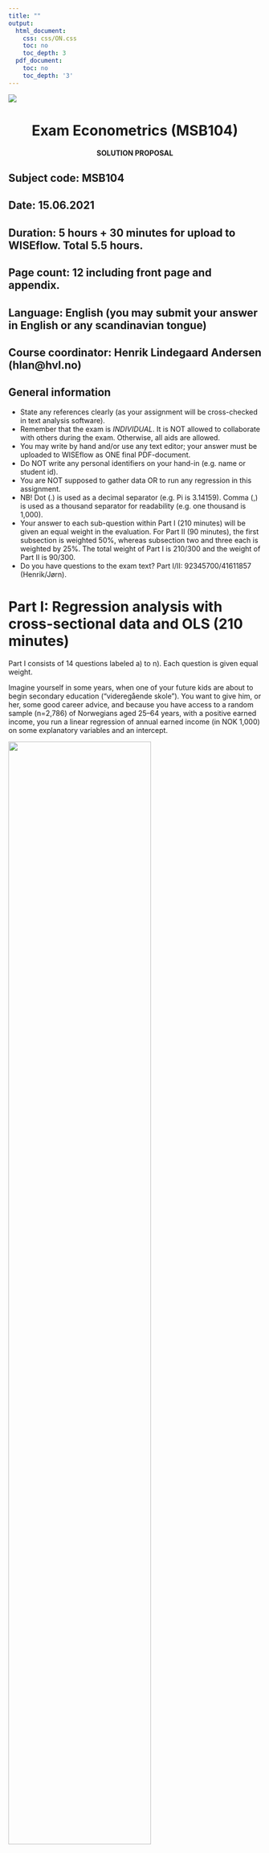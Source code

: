 ```yaml
---
title: ""
output:
  html_document:
    css: css/ON.css
    toc: no
    toc_depth: 3
  pdf_document:
    toc: no
    toc_depth: '3'
---
```


<script type="text/x-mathjax-config">
  MathJax.Hub.Config({
    TeX: { equationNumbers: { autoNumber: "AMS" } },
  });
</script>
<style>
.mjx-mrow a {
  color: black;
  pointer-events: none;
  cursor: default;
}
</style>

![](bilder/hvl_logo.png)


<h1><center>**Exam Econometrics (MSB104)**</center></h1>

<div class="solution">
<center>**SOLUTION PROPOSAL**</center>
</div>

<h2>**Subject code**: MSB104</h2> 

<h2>**Date**: 15.06.2021</h2> 

<h2>**Duration**: 5 hours + 30 minutes for upload to WISEflow. Total 5.5 hours.</h2> 

<h2>**Page count**: 12 including front page and appendix.  </h2> 

<h2>**Language**: English (you may submit your answer in English or any scandinavian tongue)</h2> 

<h2>**Course coordinator**: Henrik Lindegaard Andersen (hlan@hvl.no)</h2> 

## General information ##
- State any references clearly (as your assignment will be cross-checked in text analysis software). 
- Remember that the exam is *INDIVIDUAL*. It is NOT allowed to collaborate with others during the exam. Otherwise, all aids are allowed.
- You may write by hand and/or use any text editor; your answer must be uploaded to WISEflow as ONE final PDF-document.
- Do NOT write any personal identifiers on your hand-in (e.g. name or student id).
- You are NOT supposed to gather data OR to run any regression in this assignment.
- NB! Dot (.) is used as a decimal separator (e.g. Pi is 3.14159). Comma (,) is used as a thousand separator for readability (e.g. one thousand is 1,000).
- Your answer to each sub-question within Part I (210 minutes) will be given an equal weight in the evaluation. For Part II (90 minutes), the first subsection is weighted 50%, whereas subsection two and three each is weighted by 25%. The total weight of Part I is 210/300 and the weight of Part II is 90/300. 
- Do you have questions to the exam text? Part I/II: 92345700/41611857 (Henrik/Jørn). 
</h2>

\newpage

# Part I: Regression analysis with cross-sectional data and OLS (210 minutes)

Part I consists of 14 questions labeled a) to n). Each question is given equal weight.

Imagine yourself in some years, when one of your future kids are about to begin secondary education (“videregående skole”). You want to give him, or her, some good career advice, and because you have access to a random sample (n=2,786) of Norwegians aged 25–64 years, with a positive earned income, you run a linear regression of annual earned income (in NOK 1,000) on some explanatory variables and an intercept.

![](bilder/table1.png){width=75%}

The explanatory variables are: years of education after compulsory primary school (e.g. equal to 3 if a person only has ‘videregående skole’), a gender dummy, and age measured in years, as well as age squared. The results are summarized in Table 1.

Now, answer the following questions:

a)	Interpret the estimates: e.g. what are the consequences of a one unit change in years of education, man, and age? 

<div class="solution">
A one unit increase in the years of education is associated with a NOK 39,300 (1,000 x 39.30) increase in annual gross earned income. A man is expected to earn NOK 189.130 more than a woman. A person aged 26 earns NOK 17,644 more than a person aged 25. That is because we take the partial derivative of our equation with respect to age which is 33.4-0.303*2*x. Thus, 33.4-0.303*2*26 = 17.644, which multiplied by NOK 1,000 gives 17,644. The association is non-linear so that the earnings increase peaks at the age of 55 and becomes negative after that. Hence, a one-year increase from 63 is associated with an earnings decrease of about NOK 4,778.
</div>

b)	Briefly, comment on the statistical significance of the estimates.
<div class="solution">
We have a sufficiently large number of observations, so we can safely use the 1.96 critical value associated with a two-tailed test at the 5% level. The t-values indicates that all independent variables are statistically significant, meaning that we have evidence that the population parameters are different from zero.
</div>


c)	Explain what the R-squared and the F-statistic tells us. For the F-statistic, show how it is calculated. Note: You may want to know that the sum of squared residuals from the restricted model is 297,640,088.

<div class="solution">
In linear regression, the R^2 is defined as the explained variation divided by the total variation; that is interpreted as the fraction of the sample variation in y that is explained by x. Because we can never explain more than the total, the R2 will always be between 0 and 1. Because R2 never decreases when any variable is added to a regression (p. 81) makes it a poor tool for deciding whether one variable (or several) should be added to a model. R2 is a measure of goodness-of-fit for a model.
The null hypothesis behind the F-statistic is that none of our explanatory variables have any explanatory power for y; all the population parameters are equal to zero (p. 152). If that is true, then the conditional expectation of y is equal to the unconditional expectation. The F-statistic for testing this is [a] (R2/k) / ((1-R2)/(n-k-1), where n is the number of observations and k is the number of restrictions in the null; R2 is obtain from regressing y on x1, x2, …, xk. Thus, this test is valid only for testing joint exclusion of all independent variables. If we cannot reject the null, then there is no evidence that any of the independent variables help to explain y. The F-statistic can also be obtained using the residual standard error via the general formula [b]: ((SSRr-SSRur)/q) / (SSRur/(n-k-1)) where SSRur denotes the residual standard error from the unrestricted model (all the explanatory variables), and SSRr denotes the restricted model with just a constant; q is the number of exclusion restrictions in the null, and k is the degrees of freedom in the unrestricted model.
[a] (R2/k) / ((1-R2)/(n-k-1) = (0.2118/4) / ((1-0.2118)/(2786-4-1) = 186.82
[b] ((SSRr-SSRur)/q) / (SSRur/(n-k-1)) = ((297,640,088-234,603,166)/4) / (234,603,166 /(2786-4-1)) = 186.81
In this case, the F-statistic is so far out in the right tail that we should not need a p-value to realize that the null is rejected at any reasonable significance level. The variables have joint explanatory power.
</div>


d)	Explain why you would want to include age squared – and why is it OK to do so, when you are running a “linear” regression?
<div class="solution">
The association between age and earned income is non-linear (inversely U-shaped). As you grow older you obtain a higher earning. The earnings peak when a person is in his, or her, mid-fifties. When the individual gets older the earnings start to decrease. The specification of the model with age and ageSQ allows for this non-linear association. Since we are doing ‘linear regression’ it seems odd that this non-linearity is ok, but remember that ‘linear’ actually means linear in the parameters!
</div>

e)	Calculate [1] the expected annual earned income at the age of 35, if your kid is a boy, and obtains 4 years of education after primary school. If your kid is a girl, [2] how many years of education would she need, to obtain – roughly – the same expected earned income as the boy at the same age?
<div class="solution">
[1] 39.3*4 + 189.13*1 + 33.4*35 – 0.303*(35^2) – 509.89 = 634
[2] 39.3*9 + 189.13*0 + 33.4*35 – 0.303*(35^2) – 509.89 = 641
The boy could expect to earn about 634,000 with 4 years of education at the age of 35, while the girl would need to obtain 9 years of education to have the same expected earned income.
</div>

f)	Calculate a 90% confidence interval (CI) for the education estimate.
<div class="solution">
The formula for a confidence interval is betahat +/- c*se(betahat). In this case betahat is 39.30 and its standard error is 2.14. The critical value associated with a 90% CI is found using Table G2 as 1.645 when the DF approaches infinity. The lower bound is 35.78 and the upper bound is 42.82.
</div>

g)	You worry that there might be a bias in your estimate for the years of education. Imagine that people with higher ability also obtain more education, but ability is unobserved. Explain the direction of the bias in the education coefficient and state your assumptions.
<div class="solution">
Assuming that corr(education,ability) is positive and the true population parameter for the omitted ability is positive, there is a positive bias in the education-estimate in our wrongly specified model. In plain English: We are overestimating the effect of another year of education, because our econometric model does not include ability. See p. 90.
</div>

\newpage

h)	You have included age in your regression because you think is may be a good measure (a proxy-variable, that is) for labour market experience, which is not available in your data. It seems reasonable to assume that age and experience are highly correlated. Carefully explain what would happen to the coefficient and the standard error on age, if you were to include both age and experience - at the same time - in the regression.
<div class="solution">
This would be a case of multicollinearity. Multicollinearity occurs when you have a variable like age in your regression, and you add another variable like experience and the two are strongly correlated with each other. This will cause the variance/standard error of the estimate on the age-variable to increase, but fortunately nothing will happen in terms of bias. 
</div>


Now you run the same model, but you include some extra explanatory variables – all are binary indicator variables. The results are listed in Table 2.

![](bilder/table2.png){width=75%}

The added variables indicate whether an individual lives in Bærum/Asker or Stavanger/Sola municipalities, works part-time, is employed in the public sector, or has a top management job (e.g. CEOs or top officials) or a service occupation (e.g. bartenders, waiters, kitchen staff etc.).

i)	Write up the relevant equation and carefully explain why the residual standard error drops by approximately 29 million in Table 2 compared to Table 1.
<div class="solution">
The SSR is defined as the sum of the squared residuals. The residuals are obtained by taking the observed y-values and subtracting the predicted value for each observation in the sample – see formula 2.35, p. 65. The residuals capture the difference between the actual and the predicted values of the dependent variable. With a better model specification (i.e. capturing more of the variation), each residual will be smaller. Since we include more variables – and relevant variables – in Table 3 compared to the specification in Table 2, the individual residuals will be somewhat smaller in the latter specification. Therefore, the sum of squared residuals will also drop.
</div>

j)	Find the p-value for the Bærum/Asker-municipality estimate for a one-tailed test. Carefully explain what it means. You may either calculate the exact p-value using software or approximate it using the tables in the appendix of the book.
<div class="solution">
The observed t-value is 2.45. Using table G2, we see that the 1-tailed critical value associated with the 0.5% significance level is 2.576 whereas the value associated with the 1% level is 2.326, meaning that the p-value is between 0.01 and 0.005 in a 1-tailed test. The exact p-value can be obtained using R as “1-pt(2.45,2775)” which is equal to 0.0072. This means that we reject the null hypothesis that the population parameter for Bærum/Asker is less than or equal to 0 – we have evidence to support the claim that there indeed is a wage premium associated with living in these municipalities.
</div>

k)	You live in Haugesund, but after seeing these estimates, you consider moving to Stavanger in order to obtain a higher earned income. Statistically and econometrically speaking, this might not be a wise idea for two reasons. State these reasons.
<div class="solution">
Firstly (the less important reason): The Stavanger/Sola estimate is highly imprecisely estimated. The t-value is only 0.52, while the critical value is 1.96 at the 5% level in a two-tail test. Thus, we cannot reject the null hypothesis, that the population parameter is equal to zero. In real life there may very well be no earned income premium of living in the Stavanger/Sola-municipality. [In fact, this is wrong – it is just because the sample is too small – these municipalities are in the top 5 in the Norwegian earned income distribution.]
Second (the most important reason): This is an association not a causation – there is most likely omitted variable bias. People living in the Stavanger area are probably more likely to work on the continental shelf where wages a much higher due to various reasons (e.g. skills, risk, hours, demand/supply etc.).
</div>

l)	The point estimate for service-jobs is –44. Explain how this is to be interpreted, i.e. what is the group of reference?
<div class="solution">
Since there are two dummies capturing just two different occupational categories – of which there are many more – the association of –44 means the average earned income is 44,000 lower for people working in service occupations relative everyone else, excluding people who have management as their occupation. Indeed, people working with management and service make up only 31% of the sample.
</div>

You suspect that the variance of the unobserved determinants of earned income increases with the level of education. To test this, you calculate the squared residuals using the estimates in Table 2. You then regress these squared residuals on all the explanatory variables listed in Table 2. This auxiliary regression produces an F-statistic of 8.48 with 10 and 2,775 degrees of freedom.

m)	Briefly, explain what this test tells you (i.e. what’s the null hypothesis, the approximate p-value, and what is the conclusion). Also explain what the underlying problem is, and what may be done.

<div class="solution">
This is problem of heteroskedasticity, which happens when Var( u | x ) is not constant (known as homoskedasticity – assumption MLR.5). We only use MLR.1–MLR.4 to prove unbiasedness of OLS. We use MLR.5 to ensure unbiasedness of Var(betahat_j). Therefore, if the model suffers from heteroskedasticity, the variance of the OLS-estimators is biased, and cannot necessarily be used for inference. 
The test described in the text is the Breusch-Pagan test for heteroskedasticity. The null hypothesis is homoskedasticity and since the F-statistic of 8.48 with 10 and 2,775 degrees of freedom has an associated p-value of 0.000 (*) we can safely reject the null, and conclude there is strong evidence of heteroskedasticity. 
Heteroskedasticity will inflate the standard errors in Table 2. To remedy this, we run a model with heteroskedasticity-robust standard errors.
(*) The p-value can be found in R: “1-pf(8.4,10,2775)”, but it can also be approximated using Table G3c in the book: 10 numerator DF and approaching infinity in the denominator DF at the 1% level gives a critical value of 2.32. Since the F-statistic is much higher (8.48) we conclude that the p-value must be very close to zero.
</div>

\newpage
Instead of the models above, where you used earned income in NOK 1,000, you could have run models with other scaling’s or functional forms. Now imagine that you focus on the earned income in kroner; the first row in Table 3 shows the estimate on years of education in a simple linear regression using this dependent variable. The second and third row, respectively, shows the estimate from a log-level and log-log model. 

![](bilder/table3.png){width=60%}

Answer the following question:

n)	Explain the interpretation of the coefficient estimates in Table 3.
<div class="solution">
s.44
Log-level (semi-elasticity): A change of 1 year of schooling will increase the earned income by 4.9% Note that the following is wrong: another year of education increase log(earned income) by 4.9%.
Log-Log (elasticity): A 1 percent increase in schooling will increase the earned income by 0.174%. Thus a 10% increase in schooling will increase the earned income by 1,7%
</div>

\newpage

# Part II: Regression analysis with time series data and simultanous equations models (90 minutes)

Part II consists of three subsections. The first subsection is weighted 50%, whereas subsection two and three each is weighted by 25%. It is sufficient to provide short and punctuated answers to all of the questions.

## Short questions 

1. In time series econometrics, explain the conceptual differences for the data generating process (DGP) before and after its realization.   

<div class="solution">
Formally, a sequence of random variables indexed by time is called a stochastic
process or a time series process. (“Stochastic” is a synonym for random.) When we collect a time series data set, 
we obtain one possible outcome, or realization, of the stochastic process. 
</div>

2. Explain why a contemporanous exogenous process differs from a strictly exogenous process.

<div class="solution">
The TS.3' assumption that $E(u_{t}|x_{t})=0$ implies that $u_{t}$ and the explanatory variables ($X$) are contemporaneously
uncorrelated: $Corr(x_{t,j},u_{t})= 0$ for all $j$s. $E(u_{t}|X)=0$ requires more than contemporaneous exogeneity: $u_{s,j}$ must be uncorrelated with $x_{s,j}$, even when $j\neq$i In this case we say that the explanatory variables are strictly exogenous. 
</div>

3. Assume that you detect that TS.3 is violaed but not TS.3'. Given that the other time series assumptions are satisfied, how would this impact your results?

<div class="solution">
TS.3' is sufficient for proving consistency, while violation of TS.3 implies that the OLS estimator is unabiased. As such OLS properties are only valid in large samples. 
</div>

4. Assume that you want to estimate in a time series model the impact of a lockdown on the number of hospitalized Covid patients in Italy. Given the plot below, which variable do you think should be included in such a model in order to eliminate the problem of spurious regression? (red dot = 2020, blue dot = 2021, x="Day during the year", y="Hospitalized")

<div class="solution">
The year-to-year plot clearly indicates that the number of Covid-patients follows a seasonal pattern. Variables that captures this should be included in order to avoid the problem of spurious regression.
</div>


![](bilder/hospitcovid19ita.png){width=75%}

5. Why do you think the year-to-year pattern of the plot from Great Britain differ such from  Italy, and how would you account for this in a time series regression model? (red dot = 2020, blue dot = 2021, x="Day during the year", y="Hospitalized")

![](bilder/hospitcovid19gbr.png){width=75%}


<div class="solution">
The seasonal pattern seems here to be broken. This is probably due to that UK is the leading country when it comes vaciation for a large fration of its population. A variable that captures the degree of vaciation should be included in order to capture this.
</div>


6. Why are demand and supply curves (with structural interpretation) difficult to estimate when using real life data?

<div class="solution">
The equilibrium condition combined with the equation for the supply and demand curve constiute a simultanous equation (SEM) model in whichthe variable price and quantiy commonly determined. This imply endogeneity problem in the form of simulteneity problem, which implies that the SEM model can not be given a structural interpretation.
</div>

7. Is there a approach to solve this problem?

<div class="solution">
The use of IV-variabel approach: Either the demand or the supply curve need an observed variable $z_{i}$ in which changes in the value of the variable would reveal the occurnse of the other curve.
</div>

## Stochastical regression models 

We have the following AR(1) process.

\begin{equation}
y_{t}=\mu+\rho y_{t-1}+u_{t} \text{ where } u_{t}\sim N(0,\sigma^2_{u})
\end{equation}
and moving average MA(1) process:
\begin{equation}
y_{t}=\gamma+e_{t}+\theta e_{t-1} \text{ where } e_{t} \sim N(0,\sigma^2_{e})
\end{equation}


1. Find, for the two model specifications above, its mean and and one-period ahead forecast value.

<div class="solution">
AR(1)
\begin{equation}
E(y_{t})=E(\mu + \rho (\rho y_{t-2}+ e_{t-1}) +e_{t}) = \mu + E(\sum_{j=0}^{\infty} \alpha^{j}(\mu+ e_{t-j}) ) = \sum_{j=0}^{\infty}\alpha^{j} \mu \\
\end{equation}
\begin{equation}
y_{t+1}=\mu + \rho y_{t}+u_{t+1} \Rightarrow E(y_{t+1}|y_{t}) = E(\mu + \rho y_{t}+e_{t+1}|y_{t})=\mu+\rho y_{t}
\end{equation}

MA(1)
\begin{equation}
E(y_{t})=E(\gamma + e_{t} + \theta e_{t-1})= \gamma    \\
\end{equation}
\begin{equation}
y_{t+1}=\gamma + e_{t+1}+\theta e_{t} \Rightarrow E(y_{t+1}|y_{t})=E(\gamma + e_{t+1}+\theta e_{t}) = \gamma + \theta e_{t}
\end{equation}
</div>

2. Why can't OLS be applied to the estimation to both of the model specifications?

<div class="solution">
Fitting the MA estimates is more complicated than it is in autoregressive models (AR models), because the lagged error terms are not observable. This means that iterative non-linear fitting procedures need to be used in place of linear least squares.
</div>

3. Do you think its advisable to use the model specification of the MA(1) process to model the stock market?

<div class="solution">
No, the stock market is commonly viewed to follow a Random-Walk process. If a MA(1) was the case, the estimated regression could be used as a "money-making machine" since profit would be ensured in the long run if buying under the trend and selling over the trend.  
</div>

## Application: The Phillips-Curve
Cf. appendix part II for output information.

(a) Explain the main difference between the two model specifications.

<div class="solution">
The first moel specifies the staic relationship between the impact unemployment has on the level of inflation. In the second model, the level of inflation has been replaced by the change in its inflation rate.
</div>

(b) In the diagnostic part of a time series regression model, does the output provide any clues of which specification that should be used?

<div class="solution">
Yes, $\pi$ variabel seems to be integrated of order one, while differencing it provides an I(0) variable.
</div>

(c) Interpret the results from the estimation of the coefficients and explain why the standard deviations differ in the two cases?

<div class="solution">
Solution: 
- Model 2 seems to best among the two: More significant variables, higher R-square.
- Differ: Standard differ since HAC seeks to correct for the presence of serial correlation, usually be giving higher standard deviation values.
</div>

\newpage

# Appendix 

## Part II


```r
knitr::knit_exit()
```

```r
title <- 'Exam_MSB104_Econometrics_S2021_Cont.Rmd'
title_exam <- 'Exam_MSB104_Econometrics_S2021_Cont'
rmarkdown::render(title, output_format=rmarkdown::html_document(css="css/OFF.css"), output_file=paste0(title_exam))
##
title <- 'Exam_MSB104_Econometrics_S2021_Cont.Rmd'
title_exam_sol <- 'Exam_MSB104_Econometrics_S2021_Cont_Sol'
rmarkdown::render(title, output_format=rmarkdown::html_document(css="css/ON.css"),output_file=paste0(title_exam_sol)) 
#servr::httw()
```

```r
#title <- 'Exam_MSB104_Econometrics_F2020.Rmd'
#title_exam <- 'Exam_MSB104_Econometrics_F2020'
#title_exam_sol <- 'Exam_MSB104_Econometrics_F2020_Solution_Proposal'
#wk1 <- paste0("wkhtmltopdf ", title,"html ",title_exam,"pdf")
#wks <- paste0("wkhtmltopdf ", title,"html ",title_exam_sol,"pdf")
#system(wk1)
#system(wk2)
```


